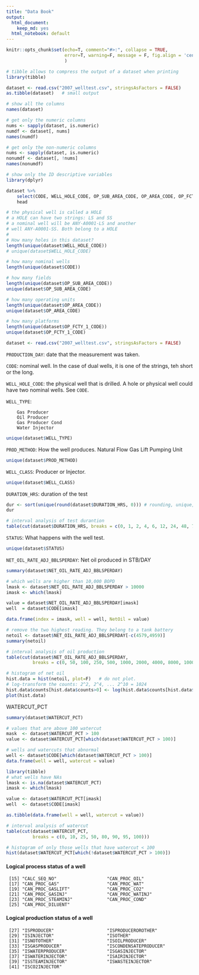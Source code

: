 ```yaml
---
title: "Data Book"
output:
  html_document: 
    keep_md: yes
  html_notebook: default
---
```


```r
knitr::opts_chunk$set(echo=T, comment="#>:", collapse = TRUE,
                      error=T, warning=F, message = F, fig.align = 'center' 
                      )
```



```r
# tibble allows to compress the output of a dataset when printing
library(tibble)

dataset <- read.csv("2007_welltest.csv", stringsAsFactors = FALSE)
as.tibble(dataset)   # small output
```


```r
# show all the columns 
names(dataset)
```

```r
# get only the numeric columns
nums <- sapply(dataset, is.numeric)
numdf <- dataset[, nums]
names(numdf)
```


```r
# get only the non-numeric columns
nums <- sapply(dataset, is.numeric)
nonumdf <- dataset[, !nums]
names(nonumdf)
```

```r
# show only the ID descriptive variables
library(dplyr)

dataset %>%
    select(CODE, WELL_HOLE_CODE, OP_SUB_AREA_CODE, OP_AREA_CODE, OP_FCTY_1_CODE) %>%
    head
```


```r
# the physical well is called a HOLE
# a HOLE can have two strings: LS and SS
# a nominal well will be ANY-A0001-LS and another
# well ANY-A0001-SS. Both belong to a HOLE
# 
# How many holes in this dataset?
length(unique(dataset$WELL_HOLE_CODE))
# unique(dataset$WELL_HOLE_CODE)
```

```r
# how many nominal wells
length(unique(dataset$CODE))
```

```r
# how many fields
length(unique(dataset$OP_SUB_AREA_CODE))
unique(dataset$OP_SUB_AREA_CODE)
```

```r
# how many operating units
length(unique(dataset$OP_AREA_CODE))
unique(dataset$OP_AREA_CODE)
```

```r
# how many platforms
length(unique(dataset$OP_FCTY_1_CODE))
unique(dataset$OP_FCTY_1_CODE)
```

```r
dataset <- read.csv("2007_welltest.csv", stringsAsFactors = FALSE)
```


`PRODUCTION_DAY`: date that the measurement was taken.

`CODE`: nominal well. In the case of dual wells, it is one of the strings, teh short or the long.

`WELL_HOLE_CODE`: the physical well that is drilled. A hole or physical well could have two nominal wells. See `CODE`.

`WELL_TYPE`:   

        Gas Producer
        Oil Producer
        Gas Producer Cond
        Water Injector
```r
unique(dataset$WELL_TYPE)
```

`PROD_METHOD`: How the well produces.
    Natural Flow
    Gas Lift
    Pumping Unit
    
```r
unique(dataset$PROD_METHOD)
```


`WELL_CLASS`: Producer or Injector.

```r
unique(dataset$WELL_CLASS)
```

`DURATION_HRS`: duration of the test

```r
dur <- sort(unique(round(dataset$DURATION_HRS, 0))) # rounding, unique, sort
dur
```


```r
# interval analysis of test durantion
table(cut(dataset$DURATION_HRS, breaks = c(0, 1, 2, 4, 6, 12, 24, 48, 72)))
```


`STATUS`: What happens with the well test.
```r
unique(dataset$STATUS)
```

`NET_OIL_RATE_ADJ_BBLSPERDAY`: Net oil produced in STB/DAY

```r
summary(dataset$NET_OIL_RATE_ADJ_BBLSPERDAY)

# which wells are higher than 10,000 BOPD
lmask <- dataset$NET_OIL_RATE_ADJ_BBLSPERDAY > 10000
imask <- which(lmask)

value = dataset$NET_OIL_RATE_ADJ_BBLSPERDAY[imask]
well  = dataset$CODE[imask]

data.frame(index = imask, well = well, NetOil = value)

```

```r
# remove the two highest reading. They belong to a tank battery
netoil <- dataset$NET_OIL_RATE_ADJ_BBLSPERDAY[-c(4579,4959)]
summary(netoil)
```


```r
# interval analysis of oil production
table(cut(dataset$NET_OIL_RATE_ADJ_BBLSPERDAY, 
          breaks = c(0, 50, 100, 250, 500, 1000, 2000, 4000, 8000, 10000)))
```

```r
# histogram of net oil
hist.data = hist(netoil, plot=F)   # do not plot. 
# log-transform the counts: 2^2, 2^4, ... 2^10 = 1024
hist.data$counts[hist.data$counts>0] <- log(hist.data$counts[hist.data$counts>0], 2)
plot(hist.data)
```

WATERCUT_PCT
```r
summary(dataset$WATERCUT_PCT)
```

```r
# values that are above 100 watercut
mask  <- dataset$WATERCUT_PCT > 100
value <- dataset$WATERCUT_PCT[which(dataset$WATERCUT_PCT > 100)]

# wells and watercuts that abnormal
well <- dataset$CODE[which(dataset$WATERCUT_PCT > 100)]
data.frame(well = well, watercut = value)
```


```r
library(tibble)
# what wells have NAs 
lmask <- is.na(dataset$WATERCUT_PCT)
imask <- which(lmask)

value <- dataset$WATERCUT_PCT[imask]
well  <- dataset$CODE[imask]

as.tibble(data.frame(well = well, watercut = value))
```


```r
# interval analysis of watercut
table(cut(dataset$WATERCUT_PCT, 
          breaks = c(0, 10, 25, 50, 80, 90, 95, 100)))

# histogram of only those wells that have watercut < 100
hist(dataset$WATERCUT_PCT[which(!dataset$WATERCUT_PCT > 100)])
```

#### Logical process status of a well

     [15] "CALC_SEQ_NO"                   "CAN_PROC_OIL"                 
     [17] "CAN_PROC_GAS"                  "CAN_PROC_WAT"                 
     [19] "CAN_PROC_GASLIFT"              "CAN_PROC_CO2"                 
     [21] "CAN_PROC_GASINJ"               "CAN_PROC_WATINJ"              
     [23] "CAN_PROC_STEAMINJ"             "CAN_PROC_COND"                
     [25] "CAN_PROC_DILUENT"



#### Logical production status of a well

     [27] "ISPRODUCER"                    "ISPRODUCEROROTHER"            
     [29] "ISINJECTOR"                    "ISOTHER"                      
     [31] "ISNOTOTHER"                    "ISOILPRODUCER"                
     [33] "ISGASPRODUCER"                 "ISCONDENSATEPRODUCER"         
     [35] "ISWATERPRODUCER"               "ISGASINJECTOR"                
     [37] "ISWATERINJECTOR"               "ISAIRINJECTOR"                
     [39] "ISSTEAMINJECTOR"               "ISWASTEINJECTOR"              
     [41] "ISCO2INJECTOR" 
